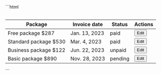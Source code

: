 
<DemoCard title="Estilos hover">

<div className="mt-6">
  <Table className="eolo-table-striped eolo-table-hoverable" />
</div>

<DemoCardCode>
```html
<div class="w-full overflow-x-auto scrollbar scrollbar-thumb-slate-400 scrollbar-track-slate-100">
  <table class="eolo-table eolo-table-striped eolo-table-hoverable">
    <thead>
      <tr>
        <th>
          <div>Package</div>
        </th>
        <th>
          <div>Invoice date</div>
        </th>
        <th>
          <div>Status</div>
        </th>
        <th>
          <div class="text-end">Actions</div>
        </th>
      </tr>
    </thead>
    <tbody>
      <tr>
        <td>
          <span class="font-semibold block">Free package</span>
          <span>$287</span>
        </td>
        <td>Jan. 13, 2023</td>
        <td>
          <span class="eolo-badge bg-green-600 border-green-600">paid</span>
        </td>
        <td>
          <div class="text-end">
            <button class="eolo-btn eolo-btn-sm bg-primary border-primary text-white dark:bg-primary dark:border-primary dark:text-white">
              Edit
            </button>
          </div>
        </td>
      </tr>
      <tr>
        <td>
          <span class="font-semibold block">Standard package</span>
          <span>$530</span>
        </td>
        <td>Mar. 4, 2023</td>
        <td>
          <span class="eolo-badge bg-green-600 border-green-600">paid</span>
        </td>
        <td>
          <div class="text-end">
            <button class="eolo-btn eolo-btn-sm bg-primary border-primary text-white dark:bg-primary dark:border-primary dark:text-white">
              Edit
            </button>
          </div>
        </td>
      </tr>
      <tr>
        <td>
          <span class="font-semibold block">Business package</span>
          <span>$122</span>
        </td>
        <td>Jun. 22, 2023</td>
        <td>
          <span class="eolo-badge bg-red-700 border-red-700">unpaid</span>
        </td>
        <td>
          <div class="text-end">
            <button class="eolo-btn eolo-btn-sm bg-primary border-primary text-white dark:bg-primary dark:border-primary dark:text-white">
              Edit
            </button>
          </div>
        </td>
      </tr>
      <tr>
        <td>
          <span class="font-semibold block">Basic package</span>
          <span>$890</span>
        </td>
        <td>Nov. 28, 2023</td>
        <td>
          <span class="eolo-badge bg-yellow-600 border-yellow-600">pending</span>
        </td>
        <td>
          <div class="text-end">
            <button class="eolo-btn eolo-btn-sm bg-primary border-primary text-white dark:bg-primary dark:border-primary dark:text-white">
              Edit
            </button>
          </div>
        </td>
      </tr>
    </tbody>
  </table>
</div>
```
</DemoCardCode>

</DemoCard>
